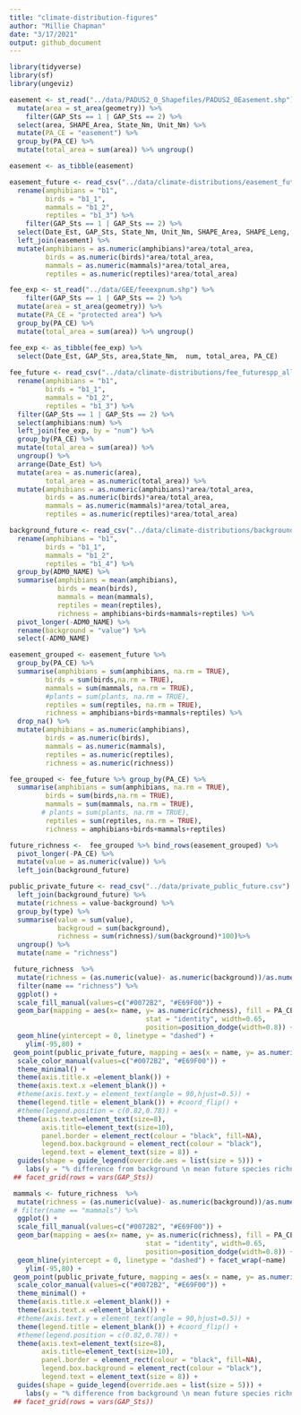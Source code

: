 ```yaml
---
title: "climate-distribution-figures"
author: "Millie Chapman"
date: "3/17/2021"
output: github_document
---
```


```r
library(tidyverse)
library(sf)
library(ungeviz)
```

```r
easement <- st_read("../data/PADUS2_0_Shapefiles/PADUS2_0Easement.shp") %>%
  mutate(area = st_area(geometry)) %>%
    filter(GAP_Sts == 1 | GAP_Sts == 2) %>%
  select(area, SHAPE_Area, State_Nm, Unit_Nm) %>%
  mutate(PA_CE = "easement") %>%
  group_by(PA_CE) %>%
  mutate(total_area = sum(area)) %>% ungroup()

easement <- as_tibble(easement)

easement_future <- read_csv("../data/climate-distributions/easement_futurespp_all_ave.csv") %>%
  rename(amphibians = "b1",
         birds = "b1_1",
         mammals = "b1_2",
         reptiles = "b1_3") %>%
    filter(GAP_Sts == 1 | GAP_Sts == 2) %>%
  select(Date_Est, GAP_Sts, State_Nm, Unit_Nm, SHAPE_Area, SHAPE_Leng, amphibians:reptiles) %>%
  left_join(easement) %>%
  mutate(amphibians = as.numeric(amphibians)*area/total_area,
         birds = as.numeric(birds)*area/total_area,
         mammals = as.numeric(mammals)*area/total_area,
         reptiles = as.numeric(reptiles)*area/total_area) 
```

```r
fee_exp <- st_read("../data/GEE/feeexpnum.shp") %>%
    filter(GAP_Sts == 1 | GAP_Sts == 2) %>%
  mutate(area = st_area(geometry)) %>%
  mutate(PA_CE = "protected area") %>%
  group_by(PA_CE) %>%
  mutate(total_area = sum(area)) %>% ungroup()

fee_exp <- as_tibble(fee_exp) %>%
  select(Date_Est, GAP_Sts, area,State_Nm,  num, total_area, PA_CE) 
  
fee_future <- read_csv("../data/climate-distributions/fee_futurespp_all_ave.csv") %>%
  rename(amphibians = "b1",
         birds = "b1_1",
         mammals = "b1_2",
         reptiles = "b1_3") %>%
  filter(GAP_Sts == 1 | GAP_Sts == 2) %>%
  select(amphibians:num) %>%
  left_join(fee_exp, by = "num") %>%
  group_by(PA_CE) %>%
  mutate(total_area = sum(area)) %>%
  ungroup() %>%
  arrange(Date_Est) %>%
  mutate(area = as.numeric(area),
         total_area = as.numeric(total_area)) %>%
  mutate(amphibians = as.numeric(amphibians)*area/total_area,
         birds = as.numeric(birds)*area/total_area,
         mammals = as.numeric(mammals)*area/total_area,
         reptiles = as.numeric(reptiles)*area/total_area) 
```

```r
background_future <- read_csv("../data/climate-distributions/background_futurespp_all.csv") %>%
  rename(amphibians = "b1",
         birds = "b1_1",
         mammals = "b1_2",
         reptiles = "b1_4") %>%
  group_by(ADM0_NAME) %>%
  summarise(amphibians = mean(amphibians),
            birds = mean(birds),
            mammals = mean(mammals),
            reptiles = mean(reptiles),
            richness = amphibians+birds+mammals+reptiles) %>%
  pivot_longer(-ADM0_NAME) %>%
  rename(background = "value") %>%
  select(-ADM0_NAME)
```

```r
easement_grouped <- easement_future %>%
  group_by(PA_CE) %>%
  summarise(amphibians = sum(amphibians, na.rm = TRUE),
         birds = sum(birds,na.rm = TRUE),
         mammals = sum(mammals, na.rm = TRUE),
         #plants = sum(plants, na.rm = TRUE),
         reptiles = sum(reptiles, na.rm = TRUE),
         richness = amphibians+birds+mammals+reptiles) %>% 
  drop_na() %>%
  mutate(amphibians = as.numeric(amphibians),
         birds = as.numeric(birds),
         mammals = as.numeric(mammals),
         reptiles = as.numeric(reptiles),
         richness = as.numeric(richness))
```


```r
fee_grouped <- fee_future %>% group_by(PA_CE) %>%
  summarise(amphibians = sum(amphibians, na.rm = TRUE),
         birds = sum(birds,na.rm = TRUE),
         mammals = sum(mammals, na.rm = TRUE),
        # plants = sum(plants, na.rm = TRUE),
         reptiles = sum(reptiles, na.rm = TRUE),
         richness = amphibians+birds+mammals+reptiles)
```


```r
future_richness <-  fee_grouped %>% bind_rows(easement_grouped) %>%
  pivot_longer(-PA_CE) %>%
  mutate(value = as.numeric(value)) %>%
  left_join(background_future)
```

```r
public_private_future <- read_csv("../data/private_public_future.csv") %>%
  left_join(background_future) %>%
  mutate(richness = value-background) %>%
  group_by(type) %>%
  summarise(value = sum(value),
            backgroud = sum(background),
            richness = sum(richness)/sum(background)*100)%>% 
  ungroup() %>%
  mutate(name = "richness")
```

```r
 future_richness  %>%
  mutate(richness = (as.numeric(value)- as.numeric(background))/as.numeric(background)*100) %>%
  filter(name == "richness") %>%
  ggplot() + 
  scale_fill_manual(values=c("#0072B2", "#E69F00")) +
  geom_bar(mapping = aes(x= name, y= as.numeric(richness), fill = PA_CE),
                                  stat = "identity", width=0.65,
                                  position=position_dodge(width=0.8)) +
  geom_hline(yintercept = 0, linetype = "dashed") +
    ylim(-95,80) +
 geom_point(public_private_future, mapping = aes(x = name, y= as.numeric(richness),  group = type, color = type), stat = "identity", position=position_dodge(width=0.8),  pch = 18, size = 5) +
  scale_color_manual(values=c("#0072B2", "#E69F00")) +
  theme_minimal() +
  theme(axis.title.x =element_blank()) +
  theme(axis.text.x =element_blank()) +
  #theme(axis.text.y = element_text(angle = 90,hjust=0.5)) +
  theme(legend.title = element_blank()) + #coord_flip() +
  #theme(legend.position = c(0.82,0.78)) +
  theme(axis.text=element_text(size=8),
        axis.title=element_text(size=10),
        panel.border = element_rect(colour = "black", fill=NA),
        legend.box.background = element_rect(colour = "black"),
        legend.text = element_text(size = 8)) +
  guides(shape = guide_legend(override.aes = list(size = 5))) +
    labs(y = "% difference from background \n mean future species richness 2100") 
 ## facet_grid(rows = vars(GAP_Sts))
```

```r
 mammals <- future_richness  %>%
  mutate(richness = (as.numeric(value)- as.numeric(background))/as.numeric(background)*100) %>%
 # filter(name == "mammals") %>%
  ggplot() + 
  scale_fill_manual(values=c("#0072B2", "#E69F00")) +
  geom_bar(mapping = aes(x= name, y= as.numeric(richness), fill = PA_CE),
                                  stat = "identity", width=0.65,
                                  position=position_dodge(width=0.8)) +
  geom_hline(yintercept = 0, linetype = "dashed") + facet_wrap(~name)
    ylim(-95,80) +
 geom_point(public_private_future, mapping = aes(x = name, y= as.numeric(richness),  group = type, color = type), stat = "identity", position=position_dodge(width=0.8),  pch = 18, size = 3) +
  scale_color_manual(values=c("#0072B2", "#E69F00")) +
  theme_minimal() +
  theme(axis.title.x =element_blank()) +
  theme(axis.text.x =element_blank()) +
  #theme(axis.text.y = element_text(angle = 90,hjust=0.5)) +
  theme(legend.title = element_blank()) + #coord_flip() +
  #theme(legend.position = c(0.82,0.78)) +
  theme(axis.text=element_text(size=8),
        axis.title=element_text(size=10),
        panel.border = element_rect(colour = "black", fill=NA),
        legend.box.background = element_rect(colour = "black"),
        legend.text = element_text(size = 8)) +
  guides(shape = guide_legend(override.aes = list(size = 5))) +
    labs(y = "% difference from background \n mean future species richness 2100") 
 ## facet_grid(rows = vars(GAP_Sts))
```
